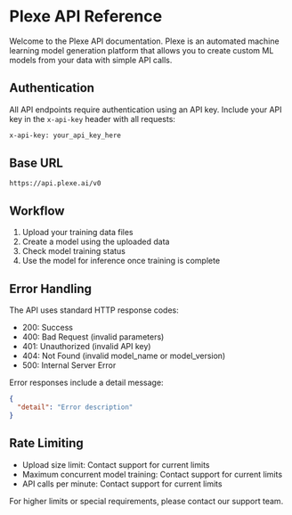 # Plexe API Reference

Welcome to the Plexe API documentation. Plexe is an automated machine learning model generation platform that allows you to create custom ML models from your data with simple API calls.

## Authentication

All API endpoints require authentication using an API key. Include your API key in the `x-api-key` header with all requests:

```bash
x-api-key: your_api_key_here
```

## Base URL

```
https://api.plexe.ai/v0
```

## Workflow

1. Upload your training data files
2. Create a model using the uploaded data
3. Check model training status
4. Use the model for inference once training is complete


## Error Handling

The API uses standard HTTP response codes:

- 200: Success
- 400: Bad Request (invalid parameters)
- 401: Unauthorized (invalid API key)
- 404: Not Found (invalid model_name or model_version)
- 500: Internal Server Error

Error responses include a detail message:
```json
{
  "detail": "Error description"
}
```

## Rate Limiting

- Upload size limit: Contact support for current limits
- Maximum concurrent model training: Contact support for current limits
- API calls per minute: Contact support for current limits

For higher limits or special requirements, please contact our support team.
